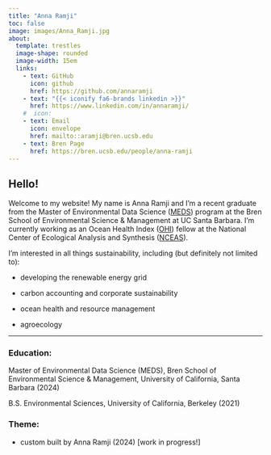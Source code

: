 ```yaml
---
title: "Anna Ramji"
toc: false
image: images/Anna_Ramji.jpg
about:
  template: trestles
  image-shape: rounded
  image-width: 15em
  links: 
    - text: GitHub
      icon: github
      href: https://github.com/annaramji
    - text: "{{< iconify fa6-brands linkedin >}}"
      href: https://www.linkedin.com/in/annaramji/ 
    #  icon: 
    - text: Email
      icon: envelope
      href: mailto::aramji@bren.ucsb.edu
    - text: Bren Page
      href: https://bren.ucsb.edu/people/anna-ramji
---
```


## Hello!

Welcome to my website! My name is Anna Ramji and I'm a recent graduate from the Master of Environmental Data Science ([MEDS](https://bren.ucsb.edu/masters-programs/master-environmental-data-science)) program at the Bren School of Environmental Science & Management at UC Santa Barbara. I'm currently working as an Ocean Health Index ([OHI](https://oceanhealthindex.org/)) fellow at the National Center of Ecological Analysis and Synthesis ([NCEAS](https://www.nceas.ucsb.edu/)).

I'm interested in all things sustainability, including (but definitely not limited to):

-   developing the renewable energy grid

-   carbon accounting and corporate sustainability

-   ocean health and resource management

-   agroecology

------------------------------------------------------------------------

### Education:

Master of Environmental Data Science (MEDS), Bren School of Environmental Science & Management, University of California, Santa Barbara (2024)

B.S. Environmental Sciences, University of California, Berkeley (2021)

### Theme:

-   custom built by Anna Ramji (2024) \[work in progress!\]
